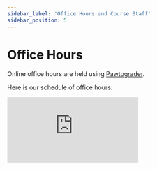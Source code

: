 ```yaml
---
sidebar_label: 'Office Hours and Course Staff'
sidebar_position: 5
---
```


# Office Hours

Online office hours are held using [Pawtograder](https://app.pawtograder.com/).

Here is our schedule of office hours:

<iframe 
  src="https://calendar.google.com/calendar/embed?src=c_7cb32f48b792b5e28b81714bf2ba3fcdfac9c25dd2f2f3be150b716bd485b97f%40group.calendar.google.com&ctz=America%2FLos_Angeles"
  style={{border: 0}} 
  width={800} 
  height={600} 
  frameBorder={0} 
  scrolling="no"
/>


# Course Staff

|  |  |  |  |
|:-:|:-:|:-:|:-:|
| <img width="200" height="200" alt="Nicholas Freeman" src="https://github.com/user-attachments/assets/8e9568a0-66b7-4245-aa3a-e392c04ffa6c" /> <br /> Nicholas Freeman | <img width="200" height="200" alt="Aaron Gordoa" src="https://github.com/user-attachments/assets/e7577af7-da27-48b5-99e9-fffbbaeedf80" /> <br /> Aaron Gordoa | <img width="200" height="200" alt="Jane Kamata" src="https://github.com/user-attachments/assets/333134f1-a114-4d69-ac72-5e7d030f924a" /> <br /> Jane Kamata | <img width="200" height="200" alt="Gabriel Lau" src="https://github.com/user-attachments/assets/caddc92f-1e1d-4a9f-a868-b12f12a7322b" /> <br /> Gabriel Lau |
| <img width="200" height="200" alt="Marina Li" src="https://github.com/user-attachments/assets/56d8c52e-101e-4b47-a1d3-565911683d2e" /> <br /> Marina Li | <img width="200" height="200" alt="Matej Macula" src="https://github.com/user-attachments/assets/a023a0ad-647e-46fc-810c-894ad4b6ba4c" /> <br /> Matej Macula | <img width="200" height="200" alt="Maya Makonnen" src="https://github.com/user-attachments/assets/91f184eb-8a5d-4b8a-9174-ecfec47a6f5f" /> <br /> Maya Makonnen | <img width="200" height="200" alt="Alexander Muderhwa" src="https://github.com/user-attachments/assets/1990081d-5496-4e44-b136-b88f3d32921b" /> <br /> Alexander Muderhwa |
| <img width="200" height="200" alt="Daniel_Nakhooda" src="https://github.com/user-attachments/assets/9a9aa0d0-86e8-4910-998f-2d04a6ff9bd3" /> <br /> Daniel Nakhooda | <img width="200" height="200" alt="Natasha Neeck" src="https://github.com/user-attachments/assets/5e1aca37-6f52-4779-97f2-f25ae21e9c4c" /> <br /> Natasha Neeck | <img width="200" height="200" alt="Emily Ott" src="https://github.com/user-attachments/assets/404f7c7c-6494-4858-a03f-e4d55bf0b2db" /> <br /> Emily Ott | <img width="200" height="200" alt="Meghan Paclob" src="https://github.com/user-attachments/assets/2675b00d-f098-4c35-9096-03e0bc11fbd4" /> <br /> Meghan Paclob |
| <img width="200" height="200" alt="Jonathan Tarun Rajasekaran" src="https://github.com/user-attachments/assets/00d20279-bc6f-4f89-a312-905b0ba6f938" /> <br /> Jonathan Tarun Rajasekaran | <img width="200" height="200" alt="Gauri Rajesh" src="https://github.com/user-attachments/assets/65ce9e2f-2bb3-4ff1-ab60-07b52e1ace5b" /> <br /> Gauri Rajesh | <img width="200" height="200" alt="Samuel Randall" src="https://github.com/user-attachments/assets/80c93909-c813-4fec-b184-6053313e05dd" /> <br /> Samuel Randall | <img width="200" height="200" alt="Harrison Seeley" src="https://github.com/user-attachments/assets/8707d457-0412-428b-a585-3345047fa5e9" /> <br /> Harrison Seeley |
| <img width="200" height="200" alt="Pallavi Shankar" src="https://github.com/user-attachments/assets/ebb0af88-bd59-4b56-80d6-72dad2208650" /> <br /> Pallavi Shankar | <img width="200" height="200" alt="Layla Sheikh" src="https://github.com/user-attachments/assets/5241700e-13f6-4483-a827-45120e87d856" /> <br /> Layla Sheikh | <img width="200" height="200" alt="Ivan Shuvalov" src="https://github.com/user-attachments/assets/90c4773e-6306-4b0d-a1ad-f4ff369a6c5a" /> <br /> Ivan Shuvalov | <img width="200" height="200" alt="Vaibhav Singh" src="https://github.com/user-attachments/assets/c474c5b8-3ee5-4039-a20b-141407869159" /> <br /> Vaibhav Singh |
| <img width="200" height="200" alt="Hamza Tahboub" src="https://github.com/user-attachments/assets/be3a948c-0a23-4375-be37-1eee3c6df795" /> <br /> Hamza Tahboub | <img width="200" height="200" alt="Grant Wang" src="https://github.com/user-attachments/assets/842aca38-cb36-4fff-88ce-6c2c715b081c" /> <br /> Grant Wang | <img width="200" height="200" alt="Jeffrey Wang" src="https://github.com/user-attachments/assets/3f7e977e-456b-4e56-b6a5-dca6a7d42acf" /> <br /> Jeffrey Wang |  |
